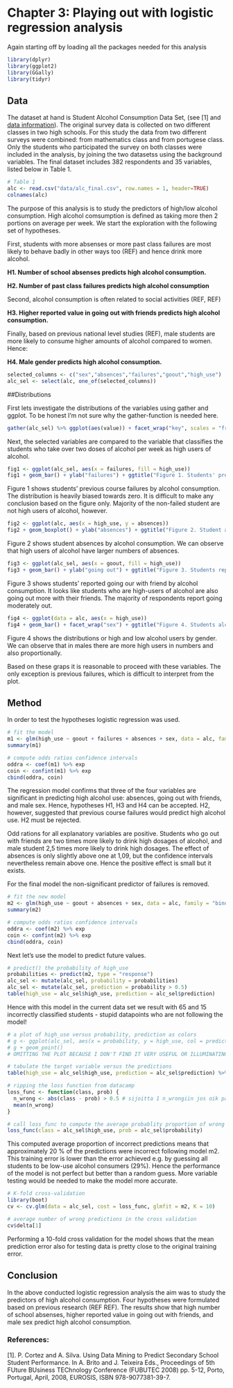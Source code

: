 # Chapter 3: Playing out with logistic regression analysis

<!--  
*Describe the work you have done this week and summarize your learning.*

- Describe your work and results clearly. 
- Assume the reader has an introductory course level understanding of writing and reading R code as well as statistical methods
- Assume the reader has no previous knowledge of your data or the more advanced methods you are using  -->

Again starting off by loading all the packages needed for this analysis
```r
library(dplyr)
library(ggplot2)
library(GGally)
library(tidyr)
```

## Data

The dataset at hand is Student Alcohol Consumption Data Set, (see [1] and [data information](https://archive.ics.uci.edu/ml/datasets/STUDENT+ALCOHOL+CONSUMPTION#)). The original survey data is collected on two different classes in two high schools. For this study the data from two different surveys were combined: from mathematics class and from portugese class. Only the students who participated the survey on both classes were included in the analysis, by joining the two datasetss using the background variables. The final dataset includes 382 respondents and 35 variables, listed below in Table 1.


```r
# Table 1
alc <- read.csv("data/alc_final.csv", row.names = 1, header=TRUE)
colnames(alc)
```

The purpose of this analysis is to study the predictors of high/low alcohol consumption. High alcohol comsumption is defined as taking more then 2 portions on average per week. We start the exploration with the following set of hypotheses.

First, students with more absenses or more past class failures are most likely to behave badly in other ways too (REF) and hence drink more alcohol.

**H1. Number of school absenses predicts high alcohol consumption.**

**H2. Number of past class failures predicts high alcohol consumption**

Second, alcohol consumption is often related to social activities (REF, REF)

**H3. Higher reported value in going out with friends predicts high alcohol consumption.**

Finally, based on previous national level studies (REF), male students are more likely to consume higher amounts of alcohol compared to women. Hence:

**H4. Male gender predicts high alcohol consumption.**

```r
selected_columns <- c("sex","absences","failures","goout","high_use")
alc_sel <- select(alc, one_of(selected_columns))
```

##Distributions

First lets investigate the distributions of the variables using gather and ggplot. To be honest I'm not sure why the gather-function is needed here.

```r
gather(alc_sel) %>% ggplot(aes(value)) + facet_wrap("key", scales = "free") + geom_bar()

```

Next, the selected variables are compared to the variable that classifies the students who take over two doses of alcohol per week as high users of alcohol.

```r
fig1 <- ggplot(alc_sel, aes(x = failures, fill = high_use))
fig1 + geom_bar() + ylab("failures") + ggtitle("Figure 1. Students' previous failures by alcohol consumption")
```
Figure 1 shows students' previous course failures by alcohol consumption. The distribution is heavily biased towards zero. It is difficult to make any conclusion based on the figure only. Majority of the non-failed student are not high users of alcohol, however.

```r
fig2 <- ggplot(alc, aes(x = high_use, y = absences))
fig2 + geom_boxplot() + ylab("absences") + ggtitle("Figure 2. Student absences by alcohol consumption")
```

Figure 2 shows student absences by alcohol consumption. We can observe that high users of alcohol have larger numbers of absences.

```r
fig3 <- ggplot(alc_sel, aes(x = goout, fill = high_use))
fig3 + geom_bar() + ylab("going out") + ggtitle("Figure 3. Students reported going our with friend by alcohol consumption")
```

Figure 3 shows students' reported going our with friend by alcohol consumption. It looks like students who are high-users of alcohol are also going out more with their friends. The majority of respondents report going moderately out.

```r
fig4 <- ggplot(data = alc, aes(x = high_use))
fig4 + geom_bar() + facet_wrap("sex") + ggtitle("Figure 4. Students alcohol consumption by sex")
```
Figure 4 shows the distributions or high and low alcohol users by gender. We can observe that in males there are more high users in numbers and also proportionally.

Based on these graps it is reasonable to proceed with these variables. The only exception is previous failures, which is difficult to interpret from the plot.


## Method

In order to test the hypotheses logistic regression was used.

```r
# fit the model
m1 <- glm(high_use ~ goout + failures + absences + sex, data = alc, family = "binomial")
summary(m1)

# compute odds ratios confidence intervals
oddra <- coef(m1) %>% exp
coin <- confint(m1) %>% exp
cbind(oddra, coin)
```

The regression model confirms that three of the four variables are significant in predicting high alcohol use: absences, going out with friends, and male sex. Hence, hypotheses H1, H3 and H4 can be accepted. H2, however, suggested that previous course failures would predict high alcohol use. H2 must be rejected.

Odd rations for all explanatory variables are positive. Students who go out with friends are two times more likely to drink high dosages of alcohol, and male student 2,5 times more likely to drink high dosages. The effect of absences is only slightly above one at 1,09, but the confidence intervals nevertheless remain above one. Hence the positive effect is small but it exists.

For the final model the non-significant predictor of failures is removed.

```r
# fit the new model
m2 <- glm(high_use ~ goout + absences + sex, data = alc, family = "binomial")
summary(m2)

# compute odds ratios confidence intervals
oddra <- coef(m2) %>% exp
coin <- confint(m2) %>% exp
cbind(oddra, coin)
```

Next let's use the model to predict future values. 

```r
# predict() the probability of high_use
probabilities <- predict(m2, type = "response")
alc_sel <- mutate(alc_sel, probability = probabilities)
alc_sel <- mutate(alc_sel, prediction = probability > 0.5)
table(high_use = alc_sel$high_use, prediction = alc_sel$prediction)
```

Hence with this model in the current data set we result with 65 and 15 incorrectly classified students - stupid datapoints who are not following the model!


```r
# a plot of high_use versus probability, prediction as colors
# g <- ggplot(alc_sel, aes(x = probability, y = high_use, col = prediction))
# g + geom_point()
# OMITTING THE PLOT BECAUSE I DON'T FIND IT VERY USEFUL OR ILLUMINATING

# tabulate the target variable versus the predictions
table(high_use = alc_sel$high_use, prediction = alc_sel$prediction) %>% prop.table() %>% addmargins()
```

```r
# ripping the loss function from datacamp
loss_func <- function(class, prob) {
  n_wrong <- abs(class - prob) > 0.5 # sijoitta 1 n_wrongiin jos oik pätee eli kun arvaus meni pieleen
  mean(n_wrong)
}

# call loss_func to compute the average probablity proportion of wrong predictions in the (training) data
loss_func(class = alc_sel$high_use, prob = alc_sel$probability)
```
This computed average proportion of incorrect predictions means that approximately 20 % of the predictions were incorrect following model m2. This training error is lower than the error achieved e.g. by guessing all students to be low-use alcohol consumers (29%). Hence the performance of the model is not perfect but better than a random guess. More variable testing would be needed to make the model more accurate.

```r
# K-fold cross-validation
library(boot)
cv <- cv.glm(data = alc_sel, cost = loss_func, glmfit = m2, K = 10)

# average number of wrong predictions in the cross validation
cv$delta[1]
```
Performing a 10-fold cross validation for the model shows that the mean prediction error also for testing data is pretty close to the original training error.

## Conclusion

In the above conducted logistic regression analysis the aim was to study the predictors of high alcohol consumption. Four hypotheses were formulated based on previous research (REF REF). The results show that high number of school absenses, higher reported value in going out with friends, and male sex predict high alcohol consumption.

### References:

[1]. P. Cortez and A. Silva. Using Data Mining to Predict Secondary School Student Performance. In A. Brito and J. Teixeira Eds., Proceedings of 5th FUture BUsiness TEChnology Conference (FUBUTEC 2008) pp. 5-12, Porto, Portugal, April, 2008, EUROSIS, ISBN 978-9077381-39-7.

```r

```
